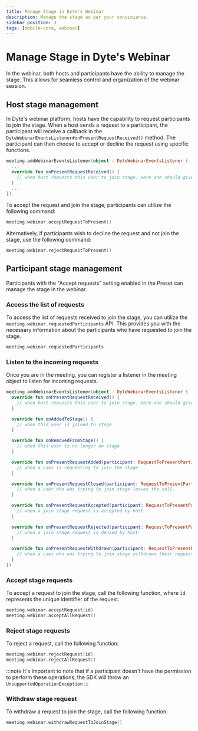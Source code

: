 ```yaml
---
title: Manage Stage in Dyte's Webinar
description: Manage the stage as per your convinience.
sidebar_position: 3
tags: [mobile-core, webinar]
---
```


# Manage Stage in Dyte's Webinar

In the webinar, both hosts and participants have the ability to manage the stage. This allows for seamless control and organization of the webinar session.

## Host stage management

In Dyte's webinar platform, hosts have the capability to request participants to join the stage. When a host sends a request to a participant, the participant will receive a callback in the `DyteWebinarEventsListener#onPresentRequestReceived()` method. The participant can then choose to accept or decline the request using specific functions.

```kotlin
meeting.addWebinarEventsListener(object : DyteWebinarEventsListener {
  ...
  override fun onPresentRequestReceived() {
    // when host requests this user to join stage. Here one should give choice to either accept the request or decline it.
  }
  ...
})
```

To accept the request and join the stage, participants can utilize the following command:

```kotlin
meeting.webinar.acceptRequestToPresent()
```

Alternatively, if participants wish to decline the request and not join the stage, use the following command:

```kotlin
meeting.webinar.rejectRequestToPresent()
```

## Participant stage management

Participants with the "Accept requests" setting enabled in the Preset can manage the stage in the webinar.

### Access the list of requests

To access the list of requests received to join the stage, you can utilize the `meeting.webinar.requestedParticipants` API. This provides you with the necessary information about the participants who have requested to join the stage.

```kotlin
meeting.webinar.requestedParticipants
```

### Listen to the incoming requests

Once you are in the meeting, you can register a listener in the meeting object to listen for incoming requests.

```kotlin
meeting.addWebinarEventsListener(object : DyteWebinarEventsListener {
  override fun onPresentRequestReceived() {
    // when host requests this user to join stage. Here one should give choice to either accept the request or decline it.
  }

  override fun onAddedToStage() {
    // when this user is joined to stage
  }

  override fun onRemovedFromStage() {
    // when this user is no longer on stage
  }

  override fun onPresentRequestAdded(participant: RequestToPresentParticipant) {
    // when a user is requesting to join the stage
  }

  override fun onPresentRequestClosed(participant: RequestToPresentParticipant) {
    // when a user who was trying to join stage leaves the call.
  }

  override fun onPresentRequestAccepted(participant: RequestToPresentParticipant) {
    // when a join stage request is accepted by host
  }

  override fun onPresentRequestRejected(participant: RequestToPresentParticipant) {
    // when a join stage request is denied by host
  }

  override fun onPresentRequestWithdrawn(participant: RequestToPresentParticipant) {
    // when a user who was trying to join stage withdraws their request to join.
  }
})
```

### Accept stage requests

To accept a request to join the stage, call the following function, where `id` represents the unique identifier of the request.

```kotlin
meeting.webinar.acceptRequest(id)
meeting.webinar.acceptAllRequest()
```

### Reject stage requests

To reject a request, call the following function:

```kotlin
meeting.webinar.rejectRequest(id)
meeting.webinar.rejectAllRequest()
```

:::note
It's important to note that if a participant doesn't have the permission to perform these operations, the SDK will throw an `UnsupportedOperationException`
:::

### Withdraw stage request

To withdraw a request to join the stage, call the following function:

```kotlin
meeting.webinar.withdrawRequestToJoinStage()
```
